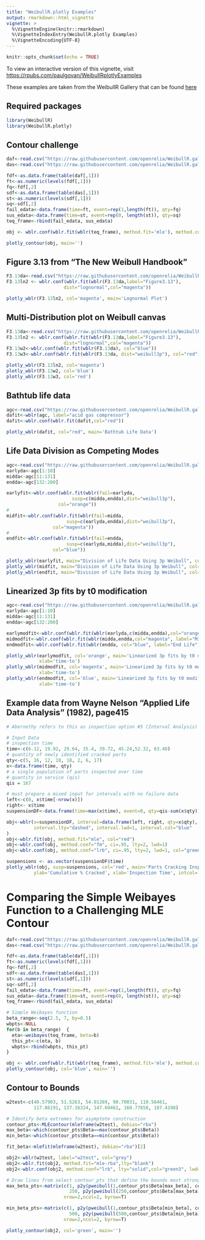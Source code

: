 ```yaml
---
title: "WeibullR.plotly Examples"
output: rmarkdown::html_vignette
vignette: >
  %\VignetteEngine(knitr::rmarkdown)
  %\VignetteIndexEntry(WeibullR.plotly Examples)
  %\VignetteEncoding{UTF-8}
---
```


```r
knitr::opts_chunk$set(echo = TRUE)
```

To view an interactive version of this vignette, visit [https://rpubs.com/paulgovan/WeibullRplotlyExamples](https://rpubs.com/paulgovan/WeibullRplotlyExamples)

These examples are taken from the WeibullR Gallery that can be found  [here](https://github.com/openrelia/WeibullR.gallery)

## Required packages

```r
library(WeibullR)
library(WeibullR.plotly)
```

## Contour challenge

```r
daf<-read.csv("https://raw.githubusercontent.com/openrelia/WeibullR.gallery/master/data/contour_challenge/daTEST.csv", header=FALSE)
das<-read.csv("https://raw.githubusercontent.com/openrelia/WeibullR.gallery/master/data/contour_challenge/dasuspendedTEST.csv", header=FALSE)

fdf<-as.data.frame(table(daf[,1]))
ft<-as.numeric(levels(fdf[,1]))
fq<-fdf[,2]
sdf<-as.data.frame(table(das[,1]))
st<-as.numeric(levels(sdf[,1]))
sq<-sdf[,2]
fail_edata<-data.frame(time=ft, event=rep(1,length(ft)), qty=fq)
sus_edata<-data.frame(time=st, event=rep(0, length(st)), qty=sq)
teq_frame<-rbind(fail_edata, sus_edata)

obj <- wblr.conf(wblr.fit(wblr(teq_frame), method.fit='mle'), method.conf='lrb')

plotly_contour(obj, main='')
```

## Figure 3.13 from "The New Weibull Handbook"

```r
F3.13da<-read.csv("https://raw.githubusercontent.com/openrelia/WeibullR.gallery/master/data/Figure3.13.csv", header=T)$F3.13da
F3.13ln2 <- wblr.conf(wblr.fit(wblr(F3.13da,label="Figure3.13"),
                     dist="lognormal",col="magenta"))

plotly_wblr(F3.13ln2, col='magenta', main='Lognormal Plot')
```

## Multi-Distribution plot on Weibull canvas

```r
F3.13da<-read.csv("https://raw.githubusercontent.com/openrelia/WeibullR.gallery/master/data/Figure3.13.csv", header=T)$F3.13da
F3.13ln2 <- wblr.conf(wblr.fit(wblr(F3.13da,label="Figure3.13"),
                     dist="lognormal",col="magenta"))
F3.13w2<-wblr.conf(wblr.fit(wblr(F3.13da), col="blue"))
F3.13w3<-wblr.conf(wblr.fit(wblr(F3.13da, dist="weibull3p"), col="red"))

plotly_wblr(F3.13ln2, col='magenta')
plotly_wblr(F3.13w2, col='blue')
plotly_wblr(F3.13w3, col='red')
```

## Bathtub life data

```r
agc<-read.csv("https://raw.githubusercontent.com/openrelia/WeibullR.gallery/master/data/acid_gas_compressor.csv", header=T)$agc
dafit<-wblr(agc, label="acid gas compressor")
dafit<-wblr.conf(wblr.fit(dafit,col="red"))

plotly_wblr(dafit, col="red", main='Bathtub Life Data')
```

## Life Data Division as Competing Modes

```r
agc<-read.csv("https://raw.githubusercontent.com/openrelia/WeibullR.gallery/master/data/acid_gas_compressor.csv", header=T)$agc
earlyda<-agc[1:10]
midda<-agc[11:131]
endda<-agc[132:200]

earlyfit<-wblr.conf(wblr.fit(wblr(fail=earlyda,
                        susp=c(midda,endda),dist="weibull3p"),
                   col="orange"))
#
midfit<-wblr.conf(wblr.fit(wblr(fail=midda,
                      susp=c(earlyda,endda),dist="weibull3p"),
                 col="magenta"))
#
endfit<-wblr.conf(wblr.fit(wblr(fail=endda,
                      susp=c(earlyda,midda),dist="weibull3p"),
                 col="blue")) 

plotly_wblr(earlyfit, main="Division of Life Data Using 3p Weibull", col='orange')
plotly_wblr(midfit, main="Division of Life Data Using 3p Weibull", col='magenta')
plotly_wblr(endfit, main="Division of Life Data Using 3p Weibull", col='blue')
```

## Linearized 3p fits by t0 modification

```r
agc<-read.csv("https://raw.githubusercontent.com/openrelia/WeibullR.gallery/master/data/acid_gas_compressor.csv", header=T)$agc
earlyda<-agc[1:10]
midda<-agc[11:131]
endda<-agc[132:200]

earlymodfit<-wblr.conf(wblr.fit(wblr(earlyda,c(midda,endda),col="orange", label="Early Life"), dist="weibull3p", modify.by.t0=T))
midmodfit<-wblr.conf(wblr.fit(wblr(midda,endda,col="magenta", label="Mid Life"), dist="weibull3p", modify.by.t0=T))
endmodfit<-wblr.conf(wblr.fit(wblr(endda, col="blue", label="End Life"), dist="weibull3p", modify.by.t0=T))

plotly_wblr(earlymodfit, col='orange', main='Linearized 3p fits by t0 modification',
            xlab='time-to')
plotly_wblr(midmodfit, col='magenta', main='Linearized 3p fits by t0 modification', 
            xlab='time-to')
plotly_wblr(endmodfit, col='blue', main='Linearized 3p fits by t0 modification',
            xlab='time-to')
```

## Example data from Wayne Nelson "Applied Life Data Analysis" (1982), page415

```r
# Abernethy refers to this as inspection option #5 (Interval Analysis)

# Input Data
# inspection time
time<-c(6.12, 19.92, 29.64, 35.4, 39.72, 45.24,52.32, 63.48)	
# quantity of newly identified cracked parts		
qty<-c(5, 16, 12, 18, 18, 2, 6, 17)		
x<-data.frame(time, qty)		
# a single population of parts inspected over time
# quantity in service (qis)		
qis = 167		

# must prepare a mixed input for intervals with no failure data		
left<-c(0, x$time[-nrow(x)])	
right<- x$time	
suspensionDF<-data.frame(time=max(x$time), event=0, qty=qis-sum(x$qty))	

obj<-wblr(x=suspensionDF, interval=data.frame(left, right, qty=x$qty),
          interval.lty="dashed", interval.lwd=1, interval.col="blue"
)	
obj<-wblr.fit(obj, method.fit="mle", col="red")
obj<-wblr.conf(obj, method.conf="fm", ci=.95, lty=2, lwd=1)
obj<-wblr.conf(obj, method.conf="lrb", ci=.95, lty=2, lwd=1, col="green")

suspensions <- as.vector(suspensionDF$time)
plotly_wblr(obj, susp=suspensions, col='red', main='Parts Cracking Inspection Interval Analysis',
          ylab='Cumulative % Cracked', xlab='Inspection Time', intcol='blue')
```

# Comparing the Simple Weibayes Function to a Challenging MLE Contour

```r
daf<-read.csv("https://raw.githubusercontent.com/openrelia/WeibullR.gallery/master/data/contour_challenge/daTEST.csv", header=FALSE)
das<-read.csv("https://raw.githubusercontent.com/openrelia/WeibullR.gallery/master/data/contour_challenge/dasuspendedTEST.csv", header=FALSE)

fdf<-as.data.frame(table(daf[,1]))
ft<-as.numeric(levels(fdf[,1]))
fq<-fdf[,2]
sdf<-as.data.frame(table(das[,1]))
st<-as.numeric(levels(sdf[,1]))
sq<-sdf[,2]
fail_edata<-data.frame(time=ft, event=rep(1,length(ft)), qty=fq)
sus_edata<-data.frame(time=st, event=rep(0, length(st)), qty=sq)
teq_frame<-rbind(fail_edata, sus_edata)

# Simple Weibayes function	
beta_range<-seq(2.5, 7, by=0.5)	
wbpts<-NULL	
for(b in beta_range)  {	
  eta<-weibayes(teq_frame, beta=b)
  this_pt<-c(eta, b)
  wbpts<-rbind(wbpts, this_pt)
}

obj <- wblr.conf(wblr.fit(wblr(teq_frame), method.fit='mle'), method.conf='lrb')
plotly_contour(obj, col='blue', main='')
```

## Contour to Bounds

```r
w2test<-c(40.57903, 51.5263, 54.01269, 90.70031, 110.56461,	
          117.86191, 137.16324, 147.69461, 160.77858, 187.4198)	

# Identify beta extremes for asymptote construction	
contour_pts<-MLEcontour(mleframe(w2test), debias="rba")	
max_beta<-which(contour_pts$Beta==max(contour_pts$Beta))	
min_beta<-which(contour_pts$Beta==min(contour_pts$Beta))	

fit_beta<-mlefit(mleframe(w2test), debias="rba")[2]	

obj2<-wblr(w2test, label="w2test", col="grey")	
obj2<-wblr.fit(obj2, method.fit="mle-rba",lty="blank")	
obj2<-wblr.conf(obj2, method.conf="lrb", lty="solid",col="green3", lwd=2)	

# Draw lines from select contour_pts that define the bounds most strongly	
max_beta_pts<-matrix(c(1, p2y(pweibull(1,contour_pts$Beta[max_beta], contour_pts$Eta[max_beta])),	
                       250, p2y(pweibull(250,contour_pts$Beta[max_beta], contour_pts$Eta[max_beta]))), 
                     nrow=2,ncol=2, byrow=T)

min_beta_pts<-matrix(c(1, p2y(pweibull(1,contour_pts$Beta[min_beta], contour_pts$Eta[min_beta])),	
                       500, p2y(pweibull(500,contour_pts$Beta[min_beta], contour_pts$Eta[min_beta]))), 
                     nrow=2,ncol=2, byrow=T)

plotly_contour(obj2, col='green', main='')
```
